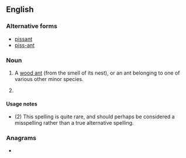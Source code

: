 {{also|pissant|piss-ant}}
==English==

===Alternative forms===
* [[pissant]]
* [[piss-ant]]

===Noun===
{{en-noun}}

# A [[wood ant]] (from the smell of its nest), or an ant belonging to one of various other minor species.
# {{lb|en|rare}} {{alternative spelling of|pissant|lang=en}}

====Usage notes====
* (2) This spelling is quite rare, and should perhaps be considered a misspelling rather than a true alternative spelling.

===Anagrams===
* {{anagrams|en|a=ainpsst|ptisans|spastin}}